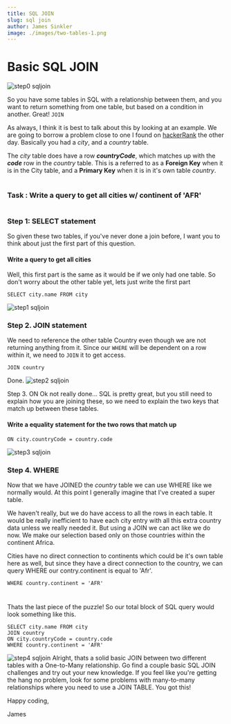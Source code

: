 ```yaml
---
title: SQL JOIN
slug: sql join   
author: James Sinkler
image: ./images/two-tables-1.png
---
```

# Basic SQL JOIN

![step0 sqljoin](./images/two-tables-1.png)

So you have some tables in SQL with a relationship between them, and you want to return something from one table, but based on a condition in another. Great! `JOIN`

As always, I think it is best to talk about this by looking at an example. We are going to borrow a problem close to one I found on <a href='hackerRank'>hackerRank</a> the other day. Basically you had a <em>city</em>, and a <em>country</em> table. 

The <em>city</em> table does have a row <strong><em>countryCode</em></strong>, which matches up with the <strong><em>code</em></strong> row in the <em>country</em> table. This is a referred to as a <strong>Foreign Key</strong> when it is in the City table, and a <strong>Primary Key</strong> when it is in it's own table <em>country</em>.

#
### Task : Write a query to get all cities w/ continent of 'AFR'

#

### Step 1: SELECT statement
So given these two tables, if you've never done a join before, I want you to think about just the first part of this question.

#### Write a query to get all cities
Well, this first part is the same as it would be if we only had one table. So don't worry about the other table yet, lets just write the first part
```
SELECT city.name FROM city
```
![step1 sqljoin](./images/Step1SQLJoin.png)

### Step 2. JOIN statement

We need to reference the other table Country even though we are not returning anything from it. Since our `WHERE` will be dependent on a row within it, we need to `JOIN` it to get access.

```
JOIN country
```
Done.
![step2 sqljoin](./images/Step2SQLJoin.png)

Step 3. ON
Ok not really done... SQL is pretty great, but you still need to explain how you are joining these, so we need to explain the two keys that match up between these tables.

#### Write a equality statement for the two rows that match up

```
ON city.countryCode = country.code
```
![step3 sqljoin](./images/Step3SQLJoin.png)

### Step 4. WHERE
Now that we have JOINED the <em>country</em> table we can use WHERE like we normally would. At this point I generally imagine that I've created a super table. 


We haven't really, but we do have access to all the rows in each table. It would be really inefficient to have each city entry with all this extra country data unless we really needed it. But using a JOIN we can act like we do now. We make our selection based only on those countries within the continent Africa.

Cities have no direct connection to continents which could be it's own table here as well, but since they have a direct connection to the country, we can query WHERE our contry.continent is equal to 'Afr'.

```
WHERE country.continent = 'AFR'
```
#
Thats the last piece of the puzzle! So our total block of SQL query would look something like this.

```
SELECT city.name FROM city
JOIN country
ON city.countryCode = country.code
WHERE country.continent = 'AFR'
```

![step4 sqljoin](./images/Step4SQLJoin.png)
Alright, thats a solid basic JOIN between two different tables with a One-to-Many relationship. Go find a couple basic SQL JOIN challenges and try out your new knowledge. If you feel like you're getting the hang no problem, look for some problems with many-to-many relationships where you need to use a JOIN TABLE. You got this!

Happy coding,

James
